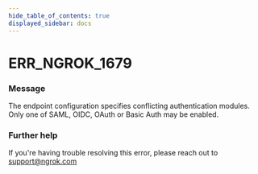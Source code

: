 ```yaml
---
hide_table_of_contents: true
displayed_sidebar: docs
---
```



# ERR_NGROK_1679

### Message
The endpoint configuration specifies conflicting authentication modules. Only one of SAML, OIDC, OAuth or Basic Auth may be enabled.

<ErrorDetails error='err_ngrok_1679' />


### Further help
If you're having trouble resolving this error, please reach out to [support@ngrok.com](mailto:support@ngrok.com?subject=Help%20with%20ERR_NGROK_1679)

